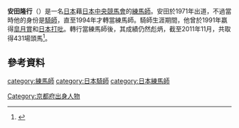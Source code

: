 '''安田隆行'''（{{bd|1953年|3月5日||}}）是一名[[日本|日本]]藉[[日本中央競馬會|日本中央競馬會]]的[[練馬師|練馬師]]。安田於1971年出道，不過當時他的身份是[[騎師|騎師]]，直至1994年才轉當練馬師。騎師生涯期間，他曾於1991年嬴得[[皐月賞|皐月賞]]和[[日本打吡|日本打吡]]。轉行當練馬師後，其成績仍然彪炳，截至2011年11月，共取得431場頭馬<ref>{{Cite web |url=http://corporate.hkjc.com/news_image/chinese/images/2011-11/2011CXHKIRFormGuideC.pdf |title=國泰航空香港國際賽事特刊 |access-date=2011-12-06 |archive-date=2019-11-01 |archive-url=https://web.archive.org/web/20191101145513/http://corporate.hkjc.com/news_image/chinese/images/2011-11/2011CXHKIRFormGuideC.pdf |dead-url=no }}</ref>。
==參考資料==
{{reflist}}
[[category:練馬師|category:練馬師]]
[[category:日本騎師|category:日本騎師]]
[[category:日本練馬師|category:日本練馬師]]
[[Category:京都府出身人物|Category:京都府出身人物]]